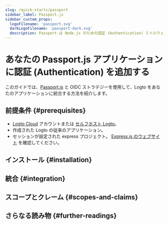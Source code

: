 ```yaml
---
slug: /quick-starts/passport
sidebar_label: Passport.js
sidebar_custom_props:
  logoFilename: 'passport.svg'
  darkLogoFilename: 'passport-dark.svg'
  description: Passport は Node.js のための認証 (Authentication) ミドルウェアです。
---
```




# あなたの Passport.js アプリケーションに認証 (Authentication) を追加する

このガイドでは、[Passport.js](https://www.passportjs.org/) と OIDC ストラテジーを使用して、Logto をあなたのアプリケーションに統合する方法を紹介します。

<GuideTip />

## 前提条件 \{#prerequisites}

- [Logto Cloud](https://cloud.logto.io) アカウントまたは [セルフホスト Logto](/introduction/set-up-logto-oss)。
- 作成された Logto の従来のアプリケーション。
- セッションが設定された express プロジェクト。 [Express.js のウェブサイト](https://expressjs.com/) を確認してください。

## インストール \{#installation}

<Installation />

## 統合 \{#integration}

<Integration />

## スコープとクレーム \{#scopes-and-claims}

<ScopesAndClaims />

## さらなる読み物 \{#further-readings}

<FurtherReadings />
